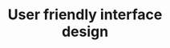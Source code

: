 ---
title: "User friendly interface <br> design"
details: "The total you need to Fledger mobile app service fortified with the industr sfive-star rated our customer support."
action_btn:
  enable: true
  link: "#"
  label: "Download App"
items:
  - image1: "/assets/imgs/feature/mobile-app/image1.png"
    image2: "/assets/imgs/feature/mobile-app/image2.png"
  - image1: "/assets/imgs/feature/mobile-app/image1.png"
    image2: "/assets/imgs/feature/mobile-app/image2.png"
  - image1: "/assets/imgs/feature/mobile-app/image1.png"
    image2: "/assets/imgs/feature/mobile-app/image2.png"
  - image1: "/assets/imgs/feature/mobile-app/image1.png"
    image2: "/assets/imgs/feature/mobile-app/image2.png"
---